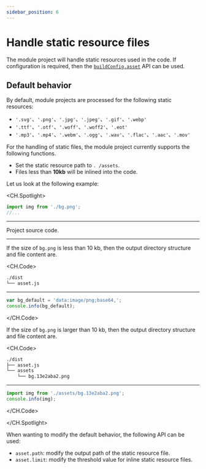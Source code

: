 ```yaml
---
sidebar_position: 6
---
```


# Handle static resource files

The module project will handle static resources used in the code. If configuration is required, then the [`buildConfig.asset`](/en/api/config/build-config#asset) API can be used.

## Default behavior

By default, module projects are processed for the following static resources:

- `'.svg'`、`'.png'`、`'.jpg'`、`'.jpeg'`、`'.gif'`、`'.webp'`
- `'.ttf'`、`'.otf'`、`'.woff'`、`'.woff2'`、`'.eot'`
- `'.mp3'`、`'.mp4'`、`'.webm'`、`'.ogg'`、`'.wav'`、`'.flac'`、`'.aac'`、`'.mov'`

For the handling of static files, the module project currently supports the following functions.

- Set the static resource path to `. /assets`.
- Files less than **10kb** will be inlined into the code.

Let us look at the following example:

<CH.Spotlight>

```ts ./src/asset.ts
import img from './bg.png';
//...
```

---

Project source code.


---

If the size of `bg.png` is less than 10 kb, then the output directory structure and file content are.

<CH.Code>

```bash
./dist
└── asset.js
```

---

```js ./dist/asset.js
var bg_default = 'data:image/png;base64,';
console.info(bg_default);
```

</CH.Code>

If the size of `bg.png` is larger than 10 kb, then the output directory structure and file content are.

<CH.Code>

```bash
./dist
├── asset.js
└── assets
    └── bg.13e2aba2.png
```

---

```js ./dist/asset.js
import img from './assets/bg.13e2aba2.png';
console.info(img);
```

</CH.Code>

</CH.Spotlight>

When wanting to modify the default behavior, the following API can be used:

- `asset.path`: modify the output path of the static resource file.
- `asset.limit`: modify the threshold value for inline static resource files.

